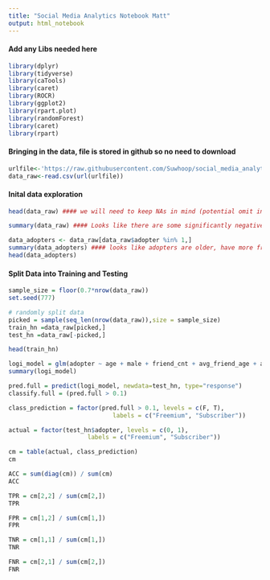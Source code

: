 ```yaml
---
title: "Social Media Analytics Notebook Matt"
output: html_notebook
---
```


#### Add any Libs needed here

```r
library(dplyr)
library(tidyverse)
library(caTools)
library(caret)
library(ROCR)
library(ggplot2)
library(rpart.plot)
library(randomForest)
library(caret)
library(rpart)

```

#### Bringing in the data, file is stored in github so no need to download 

```r
urlfile<-'https://raw.githubusercontent.com/Suwhoop/social_media_analytics_project/master/High_Note_data.csv'
data_raw<-read.csv(url(urlfile))
```

#### Inital data exploration 
```r
head(data_raw) #### we will need to keep NAs in mind (potential omit in some models)
```

```r
summary(data_raw) #### Looks like there are some significantly negative deltas related to finds 
```

```r
data_adopters <- data_raw[data_raw$adopter %in% 1,]
summary(data_adopters) #### looks like adopters are older, have more friends, and more international friends 
head(data_adopters)
```

#### Split Data into Training and Testing
```r
sample_size = floor(0.7*nrow(data_raw))
set.seed(777)

# randomly split data
picked = sample(seq_len(nrow(data_raw)),size = sample_size)
train_hn =data_raw[picked,]
test_hn =data_raw[-picked,]
```

```r
head(train_hn)
```

```r
logi_model = glm(adopter ~ age + male + friend_cnt + avg_friend_age + avg_friend_male + friend_country_cnt + subscriber_friend_cnt + songsListened + lovedTracks + posts + playlists + shouts, family = binomial, data = train_hn)
summary(logi_model)
```

```r
pred.full = predict(logi_model, newdata=test_hn, type="response")
classify.full = (pred.full > 0.1)

class_prediction = factor(pred.full > 0.1, levels = c(F, T), 
                             labels = c("Freemium", "Subscriber"))

actual = factor(test_hn$adopter, levels = c(0, 1), 
                      labels = c("Freemium", "Subscriber"))

cm = table(actual, class_prediction)
cm
```

```r
ACC = sum(diag(cm)) / sum(cm) 
ACC

TPR = cm[2,2] / sum(cm[2,])  
TPR

FPR = cm[1,2] / sum(cm[1,])
FPR

TNR = cm[1,1] / sum(cm[1,]) 
TNR

FNR = cm[2,1] / sum(cm[2,])
FNR
```

